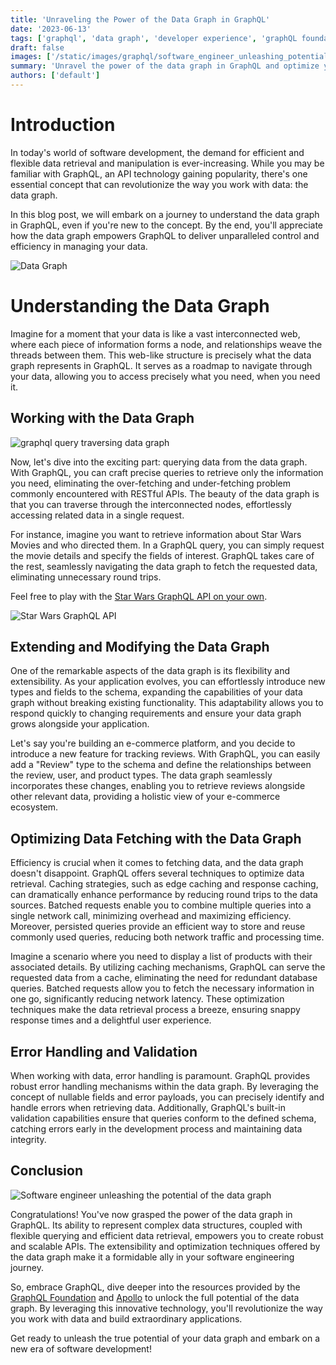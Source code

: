 ```yaml
---
title: 'Unraveling the Power of the Data Graph in GraphQL'
date: '2023-06-13'
tags: ['graphql', 'data graph', 'developer experience', 'graphQL foundation']
draft: false
images: ['/static/images/graphql/software_engineer_unleashing_potential_data_graph.png']
summary: 'Unravel the power of the data graph in GraphQL and optimize your data retrieval. Discover how the data graph revolutionizes the way you work with data, from schema design to efficient querying techniques.'
authors: ['default']
---
```


# Introduction

In today's world of software development, the demand for efficient and flexible data retrieval and manipulation is ever-increasing. While you may be familiar with GraphQL, an API technology gaining popularity, there's one essential concept that can revolutionize the way you work with data: the data graph.

In this blog post, we will embark on a journey to understand the data graph in GraphQL, even if you're new to the concept. By the end, you'll appreciate how the data graph empowers GraphQL to deliver unparalleled control and efficiency in managing your data.

![Data Graph](/static/images/graphql/data_graph.png)

# Understanding the Data Graph

Imagine for a moment that your data is like a vast interconnected web, where each piece of information forms a node, and relationships weave the threads between them. This web-like structure is precisely what the data graph represents in GraphQL. It serves as a roadmap to navigate through your data, allowing you to access precisely what you need, when you need it.

## Working with the Data Graph

![graphql query traversing data graph](/static/images/graphql/graphql_query_traversing_data_graph.png)

Now, let's dive into the exciting part: querying data from the data graph. With GraphQL, you can craft precise queries to retrieve only the information you need, eliminating the over-fetching and under-fetching problem commonly encountered with RESTful APIs. The beauty of the data graph is that you can traverse through the interconnected nodes, effortlessly accessing related data in a single request.

For instance, imagine you want to retrieve information about Star Wars Movies and who directed them. In a GraphQL query, you can simply request the movie details and specify the fields of interest. GraphQL takes care of the rest, seamlessly navigating the data graph to fetch the requested data, eliminating unnecessary round trips.

Feel free to play with the [Star Wars GraphQL API on your own](https://studio.apollographql.com/public/star-wars-swapi/variant/current/explorer).

![Star Wars GraphQL API](/static/images/graphql/start_wars_api_films.png)

## Extending and Modifying the Data Graph

One of the remarkable aspects of the data graph is its flexibility and extensibility. As your application evolves, you can effortlessly introduce new types and fields to the schema, expanding the capabilities of your data graph without breaking existing functionality. This adaptability allows you to respond quickly to changing requirements and ensure your data graph grows alongside your application.

Let's say you're building an e-commerce platform, and you decide to introduce a new feature for tracking reviews. With GraphQL, you can easily add a "Review" type to the schema and define the relationships between the review, user, and product types. The data graph seamlessly incorporates these changes, enabling you to retrieve reviews alongside other relevant data, providing a holistic view of your e-commerce ecosystem.

## Optimizing Data Fetching with the Data Graph

Efficiency is crucial when it comes to fetching data, and the data graph doesn't disappoint. GraphQL offers several techniques to optimize data retrieval. Caching strategies, such as edge caching and response caching, can dramatically enhance performance by reducing round trips to the data sources. Batched requests enable you to combine multiple queries into a single network call, minimizing overhead and maximizing efficiency. Moreover, persisted queries provide an efficient way to store and reuse commonly used queries, reducing both network traffic and processing time.

Imagine a scenario where you need to display a list of products with their associated details. By utilizing caching mechanisms, GraphQL can serve the requested data from a cache, eliminating the need for redundant database queries. Batched requests allow you to fetch the necessary information in one go, significantly reducing network latency. These optimization techniques make the data retrieval process a breeze, ensuring snappy response times and a delightful user experience.

## Error Handling and Validation

When working with data, error handling is paramount. GraphQL provides robust error handling mechanisms within the data graph. By leveraging the concept of nullable fields and error payloads, you can precisely identify and handle errors when retrieving data. Additionally, GraphQL's built-in validation capabilities ensure that queries conform to the defined schema, catching errors early in the development process and maintaining data integrity.

## Conclusion

![Software engineer unleashing the potential of the data graph](/static/images/graphql/software_engineer_unleashing_potential_data_graph.png)

Congratulations! You've now grasped the power of the data graph in GraphQL. Its ability to represent complex data structures, coupled with flexible querying and efficient data retrieval, empowers you to create robust and scalable APIs. The extensibility and optimization techniques offered by the data graph make it a formidable ally in your software engineering journey.

So, embrace GraphQL, dive deeper into the resources provided by the [GraphQL Foundation](https://graphql.org/foundation/) and [Apollo](https://www.apollographql.com) to unlock the full potential of the data graph. By leveraging this innovative technology, you'll revolutionize the way you work with data and build extraordinary applications.

Get ready to unleash the true potential of your data graph and embark on a new era of software development!
